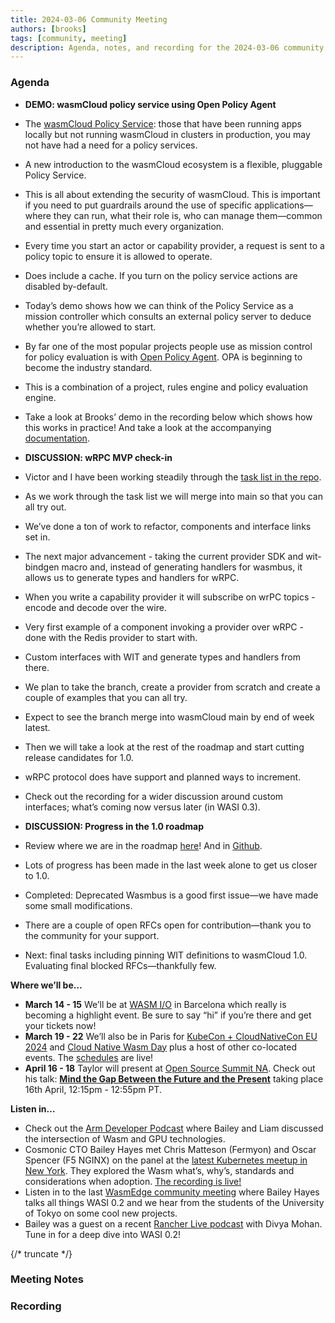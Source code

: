 ```yaml
---
title: 2024-03-06 Community Meeting
authors: [brooks]
tags: [community, meeting]
description: Agenda, notes, and recording for the 2024-03-06 community meeting
---
```



### Agenda

- **DEMO: wasmCloud policy service using Open Policy Agent**
- The [wasmCloud Policy Service](https://wasmcloud.com/docs/deployment/security/policy-service): those that have been running apps locally but not running wasmCloud in clusters in production, you may not have had a need for a policy services.
- A new introduction to the wasmCloud ecosystem is a flexible, pluggable Policy Service.
- This is all about extending the security of wasmCloud. This is important if you need to put guardrails around the use of specific applications—where they can run, what their role is, who can manage them—common and essential in pretty much every organization.
- Every time you start an actor or capability provider, a request is sent to a policy topic to ensure it is allowed to operate.
- Does include a cache. If you turn on the policy service actions are disabled by-default.
- Today’s demo shows how we can think of the Policy Service as a mission controller which consults an external policy server to deduce whether you’re allowed to start.
- By far one of the most popular projects people use as mission control for policy evaluation is with [Open Policy Agent](https://www.openpolicyagent.org/). OPA is beginning to become the industry standard.
- This is a combination of a project, rules engine and policy evaluation engine.
- Take a look at Brooks’ demo in the recording below which shows how this works in practice! And take a look at the accompanying [documentation](https://wasmcloud.com/docs/deployment/security/policy-service).

- **DISCUSSION: wRPC MVP check-in**
- Victor and I have been working steadily through the [task list in the repo](https://github.com/wasmCloud/wasmCloud/issues/1548).
- As we work through the task list we will merge into main so that you can all try out.
- We’ve done a ton of work to refactor, components and interface links set in.
- The next major advancement - taking the current provider SDK and wit-bindgen macro and, instead of generating handlers for wasmbus, it allows us to generate types and handlers for wRPC.
- When you write a capability provider it will subscribe on wrPC topics - encode and decode over the wire.
- Very first example of a component invoking a provider over wRPC - done with the Redis provider to start with.
- Custom interfaces with WIT and generate types and handlers from there.
- We plan to take the branch, create a provider from scratch and create a couple of examples that you can all try.
- Expect to see the branch merge into wasmCloud main by end of week latest.
- Then we will take a look at the rest of the roadmap and start cutting release candidates for 1.0.
- wRPC protocol does have support and planned ways to increment.
- Check out the recording for a wider discussion around custom interfaces; what’s coming now versus later (in WASI 0.3).

- **DISCUSSION: Progress in the 1.0 roadmap**
- Review where we are in the roadmap [here](https://wasmcloud.com/docs/roadmap/)! And in [Github](https://github.com/orgs/wasmCloud/projects/7/views/8).
- Lots of progress has been made in the last week alone to get us closer to 1.0.
- Completed: Deprecated Wasmbus is a good first issue—we have made some small modifications.
- There are a couple of open RFCs open for contribution—thank you to the community for your support.
- Next: final tasks including pinning WIT definitions to wasmCloud 1.0. Evaluating final blocked RFCs—thankfully few.

**Where we’ll be…**

- **March 14 - 15** We’ll be at [WASM I/O](https://2024.wasmio.tech/) in Barcelona which really is becoming a highlight event. Be sure to say “hi” if you’re there and get your tickets now!
- **March 19 - 22** We’ll also be in Paris for [KubeCon + CloudNativeCon EU 2024](https://events.linuxfoundation.org/kubecon-cloudnativecon-europe/) and [Cloud Native Wasm Day](https://events.linuxfoundation.org/kubecon-cloudnativecon-europe/co-located-events/cloud-native-wasm-day/) plus a host of other co-located events. The [schedules](https://events.linuxfoundation.org/kubecon-cloudnativecon-europe/program/schedule/) are live!
- **April 16 - 18** Taylor will present at [Open Source Summit NA](https://events.linuxfoundation.org/open-source-summit-north-america/). Check out his talk: **[Mind the Gap Between the Future and the Present](https://ossna2024.sched.com/#)** taking place 16th April, 12:15pm - 12:55pm PT.

**Listen in…**

- Check out the [Arm Developer Podcast](https://www.youtube.com/watch?v=iDTHXGuqXAI) where Bailey and Liam discussed the intersection of Wasm and GPU technologies.
- Cosmonic CTO Bailey Hayes met Chris Matteson (Fermyon) and Oscar Spencer (F5 NGINX) on the panel at the [latest Kubernetes meetup in New York](https://www.meetup.com/new-york-kubernetes-meetup/events/297886914/). They explored the Wasm what’s, why’s, standards and considerations when adoption. [The recording is live!](https://youtu.be/ThcQNR-aVvI)
- Listen in to the last [WasmEdge community meeting](https://youtu.be/ttiE7g2Ojuk) where Bailey Hayes talks all things WASI 0.2 and we hear from the students of the University of Tokyo on some cool new projects.
- Bailey was a guest on a recent [Rancher Live podcast](https://www.youtube.com/watch?v=SPdzvL59tIA) with Divya Mohan. Tune in for a deep dive into WASI 0.2!

{/* truncate */}

### Meeting Notes

### Recording

<YouTube url="https://www.youtube.com/watch?v=hzbdnDR5ds0" />
